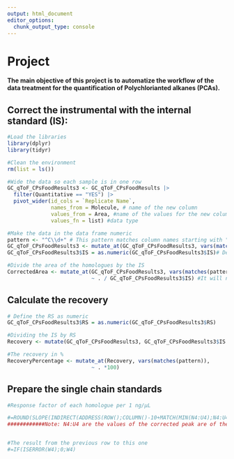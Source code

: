 ```yaml
---
output: html_document
editor_options: 
  chunk_output_type: console
---
```


# Project

**The main objective of this project is to automatize the workflow of the data treatment for the quantification of Polychlorianted alkanes (PCAs).**

## Correct the instrumental with the internal standard (IS):

```r
#Load the libraries
library(dplyr)
library(tidyr)

#Clean the environment
rm(list = ls()) 

#Wide the data so each sample is in one row
GC_qToF_CPsFoodResults3 <- GC_qToF_CPsFoodResults |>  
  filter(Quantitative == "YES") |> 
  pivot_wider(id_cols = `Replicate Name`,
              names_from = Molecule, # name of the new column
              values_from = Area, #name of the values for the new columns
              values_fn = list) #data type       

#Make the data in the data frame numeric
pattern <- "^C\\d+" # This pattern matches column names starting with "C" followed by numbers
GC_qToF_CPsFoodResults3 <- mutate_at(GC_qToF_CPsFoodResults3, vars(matches(pattern)), as.numeric) # Apply as.numeric() to columns matching the pattern
GC_qToF_CPsFoodResults3$IS = as.numeric(GC_qToF_CPsFoodResults3$IS)# Define the IS as numeric 

#Divide the area of the homologues by the IS
CorrectedArea <- mutate_at(GC_qToF_CPsFoodResults3, vars(matches(pattern)), 
                           ~ . / GC_qToF_CPsFoodResults3$IS) #It will now do it for all the columns that have the pattern (start the name with "C")

```

## Calculate the recovery

```r
# Define the RS as numeric
GC_qToF_CPsFoodResults3$RS = as.numeric(GC_qToF_CPsFoodResults3$RS) 

#Dividing the IS by RS
Recovery <- mutate(GC_qToF_CPsFoodResults3, GC_qToF_CPsFoodResults3$IS / GC_qToF_CPsFoodResults3$RS) 

#The recovery in %
RecoveryPercentage <- mutate_at(Recovery, vars(matches(pattern)), 
                           ~ . *100) 
```


## Prepare the single chain standards

```r
#Response factor of each homologue per 1 ng/µL

#=ROUND(SLOPE(INDIRECT(ADDRESS(ROW();COLUMN()-10+MATCH(MIN(N4:U4);N4:U4;0));TRUE):INDIRECT(ADDRESS(ROW();COLUMN()-10+MATCH(MAX(N4:U4);N4:U4;0));TRUE);INDIRECT(ADDRESS(ROW();COLUMN()-18+MATCH(MIN(N4:U4);N4:U4;0));TRUE):INDIRECT(ADDRESS(ROW();COLUMN()-18+MATCH(MAX(N4:U4);N4:U4;0));TRUE));0)
############Note: N4:U4 are the values of the corrected peak are of the standards


#The result from the previous row to this one
#=IF(ISERROR(W4);0;W4)
```

